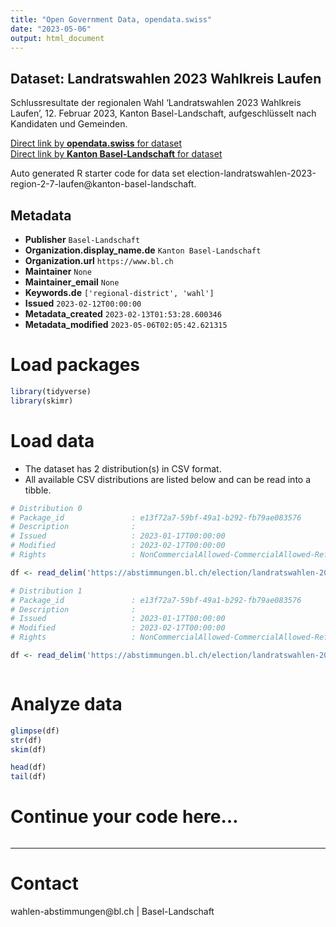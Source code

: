 ```yaml
---
title: "Open Government Data, opendata.swiss"
date: "2023-05-06"
output: html_document
---
```


## Dataset: Landratswahlen 2023 Wahlkreis Laufen

Schlussresultate der regionalen Wahl 'Landratswahlen 2023 Wahlkreis Laufen', 12. Februar 2023, Kanton Basel-Landschaft, aufgeschlüsselt nach Kandidaten und Gemeinden.

[Direct link by **opendata.swiss** for dataset](https://opendata.swiss/de/dataset/landratswahlen-2023-wahlkreis-laufen)<br>
[Direct link by **Kanton Basel-Landschaft** for dataset](https://abstimmungen.bl.ch/election/landratswahlen-2023-region-2-7-laufen/data)

Auto generated R starter code for data set election-landratswahlen-2023-region-2-7-laufen@kanton-basel-landschaft.

## Metadata

- **Publisher** `Basel-Landschaft`
- **Organization.display_name.de** `Kanton Basel-Landschaft`
- **Organization.url** `https://www.bl.ch`
- **Maintainer** `None`
- **Maintainer_email** `None`
- **Keywords.de** `['regional-district', 'wahl']`
- **Issued** `2023-02-12T00:00:00`
- **Metadata_created** `2023-02-13T01:53:28.600346`
- **Metadata_modified** `2023-05-06T02:05:42.621315`


# Load packages

```r

library(tidyverse)
library(skimr)

```

# Load data

-   The dataset has 2 distribution(s) in CSV format.
-   All available CSV distributions are listed below and can be read into a tibble.

```r

# Distribution 0
# Package_id               : e13f72a7-59bf-49a1-b292-fb79ae083576
# Description              : 
# Issued                   : 2023-01-17T00:00:00
# Modified                 : 2023-02-17T00:00:00
# Rights                   : NonCommercialAllowed-CommercialAllowed-ReferenceRequired

df <- read_delim('https://abstimmungen.bl.ch/election/landratswahlen-2023-region-2-7-laufen/data-parties-csv')

# Distribution 1
# Package_id               : e13f72a7-59bf-49a1-b292-fb79ae083576
# Description              : 
# Issued                   : 2023-01-17T00:00:00
# Modified                 : 2023-02-17T00:00:00
# Rights                   : NonCommercialAllowed-CommercialAllowed-ReferenceRequired

df <- read_delim('https://abstimmungen.bl.ch/election/landratswahlen-2023-region-2-7-laufen/data-csv')



```

# Analyze data

```r

glimpse(df)
str(df)
skim(df)

head(df)
tail(df)

```

# Continue your code here...

```r

```

------------------------------------------------------------------------

# Contact

wahlen-abstimmungen@bl.ch | Basel-Landschaft

